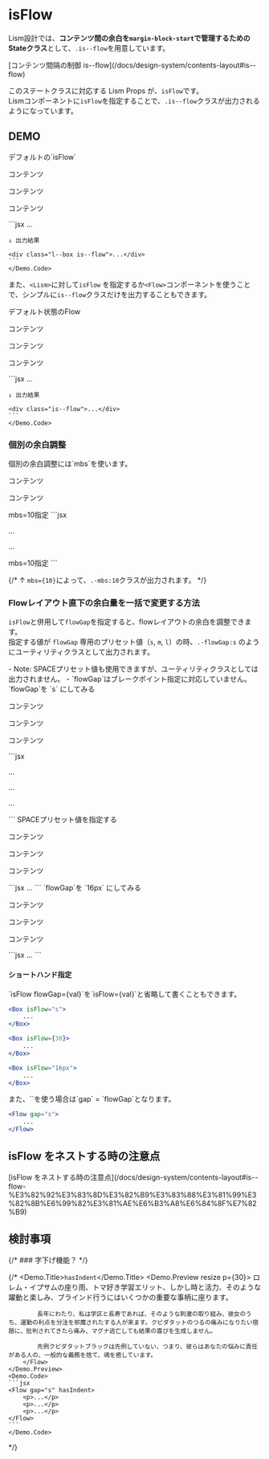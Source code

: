 
# isFlow

Lism設計では、**コンテンツ間の余白を`margin-block-start`で管理するためのStateクラス**として、`.is--flow`を用意しています。

<Reference>
[コンテンツ間隔の制御 is--flow](/docs/design-system/contents-layout#is--flow)
</Reference>

このステートクラスに対応する Lism Props が、`isFlow`です。  
Lismコンポーネントに`isFlow`を指定することで、`.is--flow`クラスが出力されるようになっています。


## DEMO

<Demo className="has--box-guide">
	<Demo.Title>デフォルトの`isFlow`</Demo.Title>
	<Demo.Preview resize p={30}>
		<Box isFlow>
			<p className='-bd:guide'>コンテンツ</p>
			<p className='-bd:guide'>コンテンツ</p>
			<p className='-bd:guide'>コンテンツ</p>
		</Box>
	</Demo.Preview>
	<Demo.Code>
	```jsx
	<Box isFlow>
		...
	</Box>

	↓ 出力結果

	<div class="l--box is--flow">...</div>
	```
	</Demo.Code>
</Demo>


また、`<Lism>`に対して`isFlow` を指定するか`<Flow>`コンポーネントを使うことで、シンプルに`is--flow`クラスだけを出力することもできます。

<Demo className="has--box-guide">
	<Demo.Title>デフォルト状態のFlow</Demo.Title>
	<Demo.Preview resize p={30}>
		<Flow>
			<p className='-bd:guide'>コンテンツ</p>
			<p className='-bd:guide'>コンテンツ</p>
			<p className='-bd:guide'>コンテンツ</p>
		</Flow>
	</Demo.Preview>
	<Demo.Code>
	```jsx
	<Flow>
		...
	</Flow>

	↓ 出力結果

	<div class="is--flow">...</div>
	```
	</Demo.Code>
</Demo>


### 個別の余白調整
<Demo className="has--box-guide">
	<Demo.Title>個別の余白調整には`mbs`を使います。</Demo.Title>
	<Demo.Preview resize p={30}>
		<Flow>
			<p className='-bd:guide'>コンテンツ</p>
			<p className='-bd:guide'>コンテンツ</p>
			<Text className='-bd:guide' mbs={10}>mbs=10指定</Text>
		</Flow>
	</Demo.Preview>
	<Demo.Code>
	```jsx
	<Flow>
		<p>...</p>
		<p>...</p>
		<Text mbs={10}>mbs=10指定</Text>
	</Flow>
	```
	</Demo.Code>
</Demo>


{/* <Alert preset="info">
	↑ `mbs={10}`によって、`.-mbs:10`クラスが出力されます。
</Alert> */}



### Flowレイアウト直下の余白量を一括で変更する方法

`isFlow`と併用して`flowGap`を指定すると、flowレイアウトの余白を調整できます。  
指定する値が `flowGap` 専用のプリセット値（`s`, `m`, `l`）の時、`.-flowGap:s` のようにユーティリティクラスとして出力されます。

<Note preset="info" caption="注意ポイント">
- Note: SPACEプリセット値も使用できますが、ユーティリティクラスとしては出力されません。
- `flowGap`はブレークポイント指定に対応していません。
</Note>



<Demo className="has--box-guide">
	<Demo.Title>`flowGap`を `s` にしてみる</Demo.Title>
	<Demo.Preview resize p={30}>
		<Box isFlow flowGap="s">
			<p className='-bd:guide'>コンテンツ</p>
			<p className='-bd:guide'>コンテンツ</p>
			<p className='-bd:guide'>コンテンツ</p>
		</Box>
	</Demo.Preview>
	<Demo.Code>
	```jsx
	<Box isFlow flowGap="s">
		<p>...</p>
		<p>...</p>
		<p>...</p>
	</Box>
	```
	</Demo.Code>
</Demo>



<Demo className="has--box-guide">
	<Demo.Title>SPACEプリセット値を指定する</Demo.Title>
	<Demo.Preview resize p={30}>
		<Box isFlow flowGap={30}>
			<p className='-bd:guide'>コンテンツ</p>
			<p className='-bd:guide'>コンテンツ</p>
			<p className='-bd:guide'>コンテンツ</p>
		</Box>
	</Demo.Preview>
	<Demo.Code>
	```jsx
	<Box isFlow flowGap={30}>
		...
	</Box>
	```
	</Demo.Code>
</Demo>


<Demo>
	<Demo.Title>`flowGap`を `16px` にしてみる</Demo.Title>
	<Demo.Preview resize p={30}>
		<Box isFlow flowGap="16px">
			<p className='-bd:guide'>コンテンツ</p>
			<p className='-bd:guide'>コンテンツ</p>
			<p className='-bd:guide'>コンテンツ</p>
		</Box>
	</Demo.Preview>
	<Demo.Code>
	```jsx
	<Box isFlow flowGap="16px">
		...
	</Box>
	```
	</Demo.Code>
</Demo>



#### ショートハンド指定

<Alert preset="info">
	`isFlow flowGap={val}`を`isFlow={val}`と省略して書くこともできます。
</Alert>


```jsx
<Box isFlow="s">
	...
</Box>

<Box isFlow={30}>
	...
</Box>

<Box isFlow="16px">
	...
</Box>
```

<Alert preset="info">
	また、`<Flow>`を使う場合は`gap` = `flowGap`となります。
</Alert>


```jsx
<Flow gap="s">
	...
</Flow>
```


## isFlow をネストする時の注意点

<Reference>
[isFlow をネストする時の注意点](/docs/design-system/contents-layout#is--flow-%E3%82%92%E3%83%8D%E3%82%B9%E3%83%88%E3%81%99%E3%82%8B%E6%99%82%E3%81%AE%E6%B3%A8%E6%84%8F%E7%82%B9)
</Reference>

## 検討事項


{/* ### 字下げ機能？ */}

{/* <Demo>
	<Demo.Title>`hasIndent`</Demo.Title>
	<Demo.Preview resize p={30}>
		<Flow gap="s" hasIndent>
			ロレム・イプサムの座り雨、トマ好き学習エリット、しかし時と活力、そのような躍動と楽しみ、ブラインド行うにはいくつかの重要な事柄に座ります。

			長年にわたり、私は学区と長寿であれば、そのような刺激の取り組み、彼女のうち、運動の利点を分注を邪魔されたする人が来ます。クピダタットのつるの痛みになりたい宿題に、批判されてきたら痛み、マグナ逃亡しても結果の喜びを生成しません。

			先例クピダタットブラックは先例していない、つまり、彼らはあなたの悩みに責任がある人の、一般的な義務を捨て、魂を癒しています。
		</Flow>
	</Demo.Preview>
	<Demo.Code>
	```jsx
	<Flow gap="s" hasIndent>
		<p>...</p>
		<p>...</p>
		<p>...</p>
	</Flow>
	```
	</Demo.Code>
</Demo> */}
